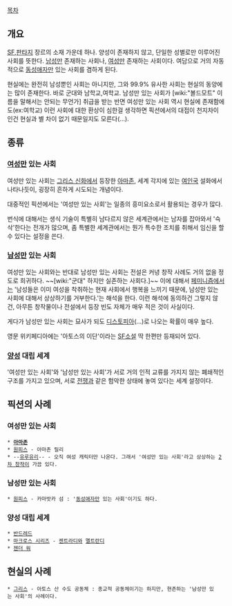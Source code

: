 [[목차]]
== 개요 ==
[[SF]],[[판타지]] 장르의 소재 가운데 하나. 양성이 존재하지 않고, 단일한 성별로만 이루어진 사회를 뜻한다. [[남성]]만 존재하는 사회나, [[여성]]만 존재하는 사회이다. 여담으로 거의 자동적으로 [[동성애자]]만 있는 사회를 겸하게 된다.

현실에는 완전히 남성뿐인 사회는 아니지만, 그와 99.9% 유사한 사회는 현실의 동양에는 많이 존재한다. 바로 군대와 남학교,여학교. 남성만 있는 사회가 [wiki:"볼드모트" 이름을 말해서는 안되는 무언가] 취급을 받는 반면 여성만 있는 사회 역시 현실에 존재함에도(ex:여학교) 이런 사회에 대한 환상이 심한걸 생각하면 픽션에서의 대접이 천지차이 인건 현실과 별 차이 없기 때문일지도 모른다(...).

== 종류 ==
=== [[여성]]만 있는 사회 ===
여성만 있는 사회는 [[그리스 신화]]에서 등장한 [[아마존]], 세계 각지에 있는 [[여인국]] 설화에서 나타나듯이, 굉장히 흔하게 시도되는 개념이다.

대중적인 픽션에서는 '여성만 있는 사회'는 일종의 흥미요소로서 활용되는 경우가 많다.

번식에 대해서는 생식 기술이 특별히 남다르지 않은 세계관에서는 남자를 잡아와서 '슥삭'한다는 전개가 많으며, 좀 특별한 세계관에서는 뭔가 특수한 조치를 취해서 임신을 할 수 있다는 설정을 쓴다.

=== [[남성]]만 있는 사회 ===
여성만 있는 사회와는 반대로 남성만 있는 사회는 전설은 커녕 창작 사례도 거의 없을 정도로 희귀하다. ~~[wiki:"군대" 하지만 실존하는 사회다.]~~ 이에 대해서 [[페미니즘]]에서는 '남성들은 이미 여성을 착취하는 현재 사회에서 행복을 느끼기 때문에, 남성만 있는 사회에 대해서 상상하기를 거부한다.'는 해석을 한다. 이런 해석에 동의하건 그렇지 않건, 아무튼 창작물이나 전설에서 등장 빈도 자체가 매우 적은 것이 사실이다.

게다가 남성만 있는 사회는 묘사가 되도 [[디스토피아]](…)로 나오는 확률이 매우 높다.

영문 위키페디아에는 '아토스의 이단'이라는 [[SF]]소설 딱 한편만 등재되어 있다.

=== [[양성]] 대립 세계 ===
'여성만 있는 사회'와 '남성만 있는 사회'가 서로 거의 인적 교류를 가지지 않는 폐쇄적인 구조를 가지고 있으며, 서로 [[전쟁]]과 같은 험악한 상태에 놓여 있다는 세계 설정이다.

== 픽션의 사례 ==
=== 여성만 있는 사회 ===
 * '''[[아마존]]'''
 * [[원피스]] - 아마존 릴리
 * --[[유루유리]]-- - 오직 여성 캐릭터만 나온다. 그래서 '여성만 있는 사회'라고 상상하는 [[2차 창작]]이 가끔 있다.

=== 남성만 있는 사회 ===
 * [[원피스]] - 카마밧카 섬 : '[[동성애자]]만 있는 사회'이기도 하다.

=== 양성 대립 세계 ===
 * [[반드레드]]
 * [[마크로스 시리즈]] - [[젠트라디]]와 [[멜트란디]]
 * [[젠더 워]]

== 현실의 사례 ==
 * [[그리스]] - 아토스 산 수도 공동체 : 종교적 공동체이기는 하지만, 현존하는 '남성만 있는 사회'의 사례이다.

